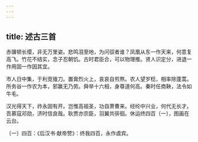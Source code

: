 ```yaml
---
---
---
```

title: 述古三首
---




赤骥顿长缨，非无万里姿。悲鸣泪至地，为问驭者谁？凤凰从东一作天来，何意复高飞。竹花不结实，念子忍朝饥。古时君臣合，可以物理推。贤人识定分，进退一作用固一作因其宜。

市人日中集，于利竞锥刀。置膏烈火上，哀哀自煎熬。农人望岁稔，相率除蓬蒿。所务谷一作农为本，邪赢无乃劳。舜举十六相，身尊道何高。秦时任商鞅，法令如牛毛。

汉光得天下，祚永固有开。岂惟高祖圣，功自萧曹来。经纶中兴业，何代无长才。吾慕寇邓勋，济时信良哉。耿贾亦宗臣，羽翼共徘徊。休运终四百〔一〕，图画在云台。

〔一〕四百：《后汉书·献帝赞》：终我四百，永作虞宾。